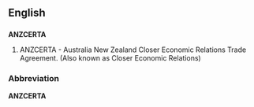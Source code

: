 ==English==

==={{initialism}}===
'''ANZCERTA'''

{{wikipedia}}

# {{economics}} ANZCERTA - Australia New Zealand Closer Economic Relations Trade Agreement. (Also known as Closer Economic Relations)

===Abbreviation===
'''ANZCERTA'''